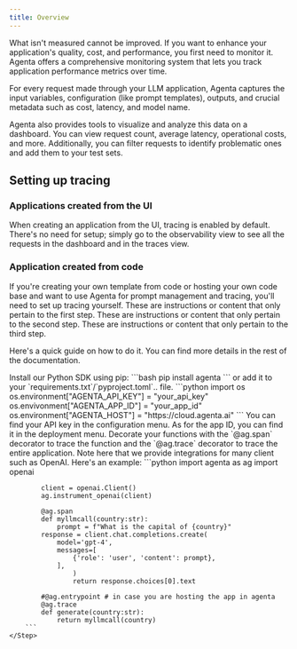 ```yaml
---
title: Overview
---
```


What isn't measured cannot be improved. If you want to enhance your application's quality, cost, and performance, you first need to monitor it. Agenta offers a comprehensive monitoring system that lets you track application performance metrics over time.

For every request made through your LLM application, Agenta captures the input variables, configuration (like prompt templates), outputs, and crucial metadata such as cost, latency, and model name.

Agenta also provides tools to visualize and analyze this data on a dashboard. You can view request count, average latency, operational costs, and more. Additionally, you can filter requests to identify problematic ones and add them to your test sets.

## Setting up tracing

### Applications created from the UI
When creating an application from the UI, tracing is enabled by default. There's no need for setup; simply go to the observability view to see all the requests in the dashboard and in the traces view.

### Application created from code
If you're creating your own template from code or hosting your own code base and want to use Agenta for prompt management and tracing, you'll need to set up tracing yourself.
<Steps>
  <Step title="First Step">
    These are instructions or content that only pertain to the first step.
  </Step>
  <Step title="Second Step">
    These are instructions or content that only pertain to the second step.
  </Step>
  <Step title="Third Step">
    These are instructions or content that only pertain to the third step.
  </Step>
</Steps>

Here's a quick guide on how to do it. You can find more details in the rest of the documentation.

<Steps>
    <Step title="Install the Agenta Python SDK in your project">
        Install our Python SDK using pip:
        ```bash
        pip install agenta
        ```
        or add it to your `requirements.txt`/`pyproject.toml`.. file.
    </Step>
    <Step title="Set the agenta environment variables">
        ```python
        import os
        os.environment["AGENTA_API_KEY"] = "your_api_key"
        os.envivonment["AGENTA_APP_ID"] = "your_app_id"
        os.environment["AGENTA_HOST"] = "https://cloud.agenta.ai"
        ```  
        You can find your API key in the configuration menu. As for the app ID, you can find it in the deployment menu.
    </Step>
    <Step title="Add the tracing decorators">
        Decorate your functions with the `@ag.span` decorator to trace the function and the `@ag.trace` decorator to trace the entire application. Note here that we provide integrations for many client such as OpenAI. Here's an example:
        ```python
            import agenta as ag
            import openai

            client = openai.Client()
            ag.instrument_openai(client)

            @ag.span
            def myllmcall(country:str):
                prompt = f"What is the capital of {country}"
            response = client.chat.completions.create(
                model='gpt-4',
                messages=[
                    {'role': 'user', 'content': prompt},
                ],
                    )
                    return response.choices[0].text
            
            #@ag.entrypoint # in case you are hosting the app in agenta
            @ag.trace
            def generate(country:str):
                return myllmcall(country)
        ```
    </Step>
</Steps>
